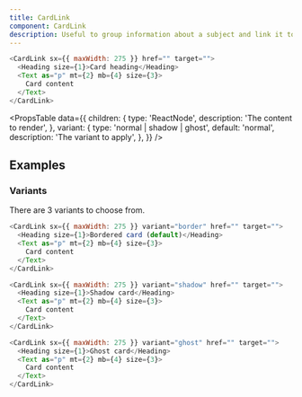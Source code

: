 ```yaml
---
title: CardLink
component: CardLink
description: Useful to group information about a subject and link it to another route.
---
```


```js live
<CardLink sx={{ maxWidth: 275 }} href="" target="">
  <Heading size={1}>Card heading</Heading>
  <Text as="p" mt={2} mb={4} size={3}>
    Card content
  </Text>
</CardLink>
```

<PropsTable
  data={{
    children: {
      type: 'ReactNode',
      description: 'The content to render',
    },
    variant: {
      type: 'normal | shadow | ghost',
      default: 'normal',
      description: 'The variant to apply',
    },
  }}
/>

## Examples

### Variants

There are 3 variants to choose from.

```js live
<CardLink sx={{ maxWidth: 275 }} variant="border" href="" target="">
  <Heading size={1}>Bordered card (default)</Heading>
  <Text as="p" mt={2} mb={4} size={3}>
    Card content
  </Text>
</CardLink>
```

```js live
<CardLink sx={{ maxWidth: 275 }} variant="shadow" href="" target="">
  <Heading size={1}>Shadow card</Heading>
  <Text as="p" mt={2} mb={4} size={3}>
    Card content
  </Text>
</CardLink>
```

```js live
<CardLink sx={{ maxWidth: 275 }} variant="ghost" href="" target="">
  <Heading size={1}>Ghost card</Heading>
  <Text as="p" mt={2} mb={4} size={3}>
    Card content
  </Text>
</CardLink>
```
